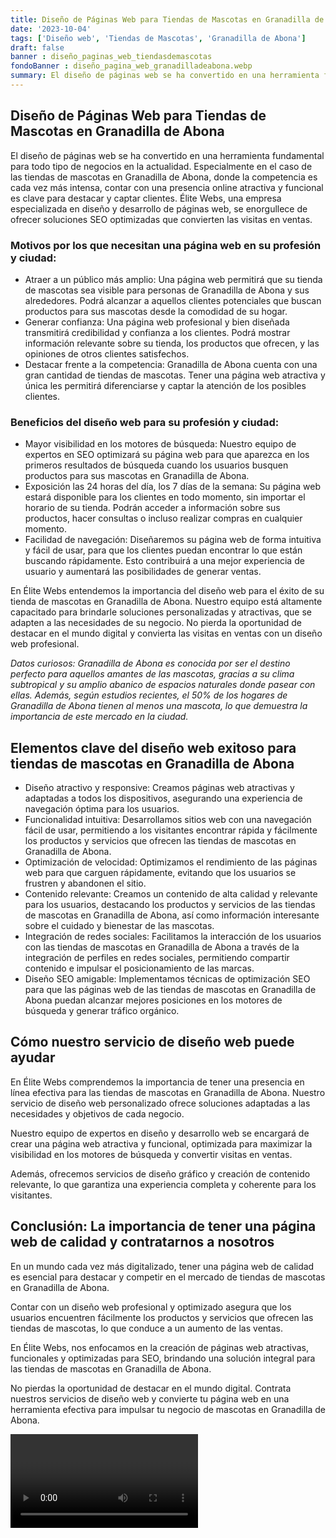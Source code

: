 ```yaml
---
title: Diseño de Páginas Web para Tiendas de Mascotas en Granadilla de Abona
date: '2023-10-04'
tags: ['Diseño web', 'Tiendas de Mascotas', 'Granadilla de Abona']
draft: false
banner : diseño_paginas_web_tiendasdemascotas
fondoBanner : diseño_pagina_web_granadilladeabona.webp
summary: El diseño de páginas web se ha convertido en una herramienta fundamental para todo tipo de negocios en la actualidad. Especialmente en el caso de las tiendas de mascotas en Granadilla de Abona, donde la competencia es cada vez más intensa, contar con una presencia online atractiva y funcional es clave para destacar y captar clientes. Élite Webs, una empresa especializada en diseño y desarrollo de páginas web, se enorgullece de ofrecer soluciones SEO optimizadas que convierten las visitas en ventas.
---
```


## Diseño de Páginas Web para Tiendas de Mascotas en Granadilla de Abona

El diseño de páginas web se ha convertido en una herramienta fundamental para todo tipo de negocios en la actualidad. Especialmente en el caso de las tiendas de mascotas en Granadilla de Abona, donde la competencia es cada vez más intensa, contar con una presencia online atractiva y funcional es clave para destacar y captar clientes. Élite Webs, una empresa especializada en diseño y desarrollo de páginas web, se enorgullece de ofrecer soluciones SEO optimizadas que convierten las visitas en ventas.

### Motivos por los que necesitan una página web en su profesión y ciudad:
- Atraer a un público más amplio: Una página web permitirá que su tienda de mascotas sea visible para personas de Granadilla de Abona y sus alrededores. Podrá alcanzar a aquellos clientes potenciales que buscan productos para sus mascotas desde la comodidad de su hogar.
- Generar confianza: Una página web profesional y bien diseñada transmitirá credibilidad y confianza a los clientes. Podrá mostrar información relevante sobre su tienda, los productos que ofrecen, y las opiniones de otros clientes satisfechos.
- Destacar frente a la competencia: Granadilla de Abona cuenta con una gran cantidad de tiendas de mascotas. Tener una página web atractiva y única les permitirá diferenciarse y captar la atención de los posibles clientes.

### Beneficios del diseño web para su profesión y ciudad:
- Mayor visibilidad en los motores de búsqueda: Nuestro equipo de expertos en SEO optimizará su página web para que aparezca en los primeros resultados de búsqueda cuando los usuarios busquen productos para sus mascotas en Granadilla de Abona.
- Exposición las 24 horas del día, los 7 días de la semana: Su página web estará disponible para los clientes en todo momento, sin importar el horario de su tienda. Podrán acceder a información sobre sus productos, hacer consultas o incluso realizar compras en cualquier momento.
- Facilidad de navegación: Diseñaremos su página web de forma intuitiva y fácil de usar, para que los clientes puedan encontrar lo que están buscando rápidamente. Esto contribuirá a una mejor experiencia de usuario y aumentará las posibilidades de generar ventas.

En Élite Webs entendemos la importancia del diseño web para el éxito de su tienda de mascotas en Granadilla de Abona. Nuestro equipo está altamente capacitado para brindarle soluciones personalizadas y atractivas, que se adapten a las necesidades de su negocio. No pierda la oportunidad de destacar en el mundo digital y convierta las visitas en ventas con un diseño web profesional.

*Datos curiosos: Granadilla de Abona es conocida por ser el destino perfecto para aquellos amantes de las mascotas, gracias a su clima subtropical y su amplio abanico de espacios naturales donde pasear con ellas. Además, según estudios recientes, el 50% de los hogares de Granadilla de Abona tienen al menos una mascota, lo que demuestra la importancia de este mercado en la ciudad.*

<GifSeo />

<Cta />

## Elementos clave del diseño web exitoso para tiendas de mascotas en Granadilla de Abona

- Diseño atractivo y responsive: Creamos páginas web atractivas y adaptadas a todos los dispositivos, asegurando una experiencia de navegación óptima para los usuarios.
- Funcionalidad intuitiva: Desarrollamos sitios web con una navegación fácil de usar, permitiendo a los visitantes encontrar rápida y fácilmente los productos y servicios que ofrecen las tiendas de mascotas en Granadilla de Abona.
- Optimización de velocidad: Optimizamos el rendimiento de las páginas web para que carguen rápidamente, evitando que los usuarios se frustren y abandonen el sitio.
- Contenido relevante: Creamos un contenido de alta calidad y relevante para los usuarios, destacando los productos y servicios de las tiendas de mascotas en Granadilla de Abona, así como información interesante sobre el cuidado y bienestar de las mascotas.
- Integración de redes sociales: Facilitamos la interacción de los usuarios con las tiendas de mascotas en Granadilla de Abona a través de la integración de perfiles en redes sociales, permitiendo compartir contenido e impulsar el posicionamiento de las marcas.
- Diseño SEO amigable: Implementamos técnicas de optimización SEO para que las páginas web de las tiendas de mascotas en Granadilla de Abona puedan alcanzar mejores posiciones en los motores de búsqueda y generar tráfico orgánico.

## Cómo nuestro servicio de diseño web puede ayudar

En Élite Webs comprendemos la importancia de tener una presencia en línea efectiva para las tiendas de mascotas en Granadilla de Abona. Nuestro servicio de diseño web personalizado ofrece soluciones adaptadas a las necesidades y objetivos de cada negocio.

Nuestro equipo de expertos en diseño y desarrollo web se encargará de crear una página web atractiva y funcional, optimizada para maximizar la visibilidad en los motores de búsqueda y convertir visitas en ventas.

Además, ofrecemos servicios de diseño gráfico y creación de contenido relevante, lo que garantiza una experiencia completa y coherente para los visitantes.

## Conclusión: La importancia de tener una página web de calidad y contratarnos a nosotros

En un mundo cada vez más digitalizado, tener una página web de calidad es esencial para destacar y competir en el mercado de tiendas de mascotas en Granadilla de Abona.

Contar con un diseño web profesional y optimizado asegura que los usuarios encuentren fácilmente los productos y servicios que ofrecen las tiendas de mascotas, lo que conduce a un aumento de las ventas.

En Élite Webs, nos enfocamos en la creación de páginas web atractivas, funcionales y optimizadas para SEO, brindando una solución integral para las tiendas de mascotas en Granadilla de Abona.

No pierdas la oportunidad de destacar en el mundo digital. Contrata nuestros servicios de diseño web y convierte tu página web en una herramienta efectiva para impulsar tu negocio de mascotas en Granadilla de Abona.

<Video />

<CtaBot job='Tiendas de Mascotas' city='Granadilla de Abona'/>

<Gmaps query='Granadilla de Abona+españa+maps' />